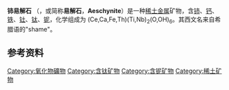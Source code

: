 {{Infobox mineral
| name        = 铈易解石
| image       = 
| alt         = 
| caption     = 
| category    = [[氧化物矿物|氧化物矿物]]
| formula     = (Ce,Ca,Fe,Th)(Ti,Nb)<sub>2</sub>(O,OH)<sub>6</sub>
| strunz      = 4.DF.05
| dana        = 08.03.06.01
| system      = [[正交晶系|正交晶系]] <br/>Dipyramidal class
| symmetry    = [[正交晶系|正交晶系]] <br/>[[赫尔曼–莫甘记号|H-M记号]]: (2/m 2/m 2/m) <br/>[[空间群|空间群]]: ''Pmnb''
| unit cell   = a = 11.08, b = 7.56 <br/>c = 5.37 [Å]; Z = 4
| molweight   = 305.70 g/mol
| color       = 浅褐、褐色至黑色
| colour      = 
| habit       = 针状，簇生
| twinning    = 
| cleavage    = 无
| fracture    = [[脆断|脆断]] - 蚌线
| tenacity    = [[脆断|脆断]]
| mohs        = 5 - 6
| luster      = 金刚石光泽，蜡，放置变暗
| streak      = 棕色至近黑
| diaphaneity = 透明至半透明
| gravity     = 4.52
| density     = 5.19
| polish      = 
| opticalprop = 各向同性，因[[辐射变晶|辐射变晶]]
| refractive  = 2.26
| references  = <ref>{{cite web|title=Aeschynite-(Ce) Mineral Data|url=http://www.webmineral.com/data/Aeschynite-%28Ce%29.shtml|publisher=webmineral.com|accessdate=2011-10-18|archive-date=2017-06-08|archive-url=https://web.archive.org/web/20170608005404/http://webmineral.com/data/Aeschynite-(Ce).shtml|dead-url=no}}</ref><ref>{{cite web|title=Aeschynite-(Ce): Aeschynite-(Ce) mineral information and data|url=http://www.mindat.org/min-37.html|publisher=mindat.org|accessdate=2011-10-18|archive-date=2016-09-27|archive-url=https://web.archive.org/web/20160927033626/http://www.mindat.org/min-37.html|dead-url=no}}</ref><ref>{{cite web|title=AESCHYNITE-(Ce)|url=http://database.iem.ac.ru/mincryst/s_carta.php?AESCHYNITE-%28Ce%29+34|accessdate=2011-10-18|archive-date=2012-04-30|archive-url=https://web.archive.org/web/20120430183732/http://database.iem.ac.ru/mincryst/s_carta.php?AESCHYNITE-(Ce)+34|dead-url=no}}</ref><ref>{{cite web|title=Aeschynite-(Ce) (Ce, Ca, Fe, Th)(Ti,Nb)2(O, OH)6|url=http://rruff.geo.arizona.edu/doclib/hom/aeschynitece.pdf|accessdate=2011-10-18|archive-date=2012-04-19|archive-url=https://web.archive.org/web/20120419033640/http://rruff.geo.arizona.edu/doclib/hom/aeschynitece.pdf|dead-url=no}}</ref><ref>{{cite web|title=Aeschynite-(Ce)|url=http://www.mineralatlas.com/mineral%20optical%20descriptions/A/aeschyniteceopt.htm|publisher=mineralatlas.com|accessdate=2011-10-18|deadurl=yes|archiveurl=https://web.archive.org/web/20120424021424/http://www.mineralatlas.com/mineral%20optical%20descriptions/A/aeschyniteceopt.htm|archivedate=2012-04-24}}</ref>
}}

'''铈易解石''' （{{lang-en|'''Aeschynite-(Ce)'''}}，或简称'''易解石'''，'''Aeschynite'''）是一种[[稀土金属|稀土金属]]矿物，含[[铈|铈]]、[[钙|钙]]、[[铁|铁]]、[[钍|钍]]、[[钛|钛]]、[[铌|铌]]，化学组成为 (Ce,Ca,Fe,Th)(Ti,Nb)<sub>2</sub>(O,OH)<sub>6</sub>。其西文名来自希腊语的"shame"。
==参考资料==
{{Reflist}}
{{mineral-stub}}
[[Category:氧化物礦物|Category:氧化物礦物]]
[[Category:含钛矿物|Category:含钛矿物]]
[[Category:含铌矿物|Category:含铌矿物]]
[[Category:稀土矿物|Category:稀土矿物]]